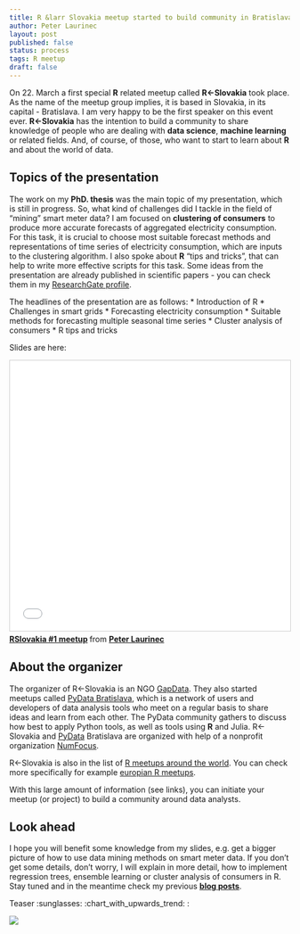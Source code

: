 ```yaml
---
title: R &larr Slovakia meetup started to build community in Bratislava
author: Peter Laurinec
layout: post
published: false
status: process
tags: R meetup
draft: false
---
```


On 22. March a first special **R** related meetup called **R<-Slovakia** took place. As the name of the meetup group implies, it is based in Slovakia, in its capital - Bratislava. I am very happy to be the first speaker on this event ever. **R<-Slovakia** has the intention to build a community to share knowledge of people who are dealing with **data science**, **machine learning** or related fields. And, of course, of those, who want to start to learn about **R** and about the world of data.

## Topics of the presentation

The work on my **PhD. thesis** was the main topic of my presentation, which is still in progress. So, what kind of challenges did I tackle in the field of "mining" smart meter data? I am focused on **clustering of consumers** to produce more accurate forecasts of aggregated electricity consumption. For this task, it is crucial to choose most suitable forecast methods and representations of time series of electricity consumption, which are inputs to the clustering algorithm. I also spoke about **R** "tips and tricks", that can help to write more effective scripts for this task. Some ideas from the presentation are already published in scientific papers - you can check them in my [ResearchGate profile](https://www.researchgate.net/profile/Peter_Laurinec).

The headlines of the presentation are as follows:
 * Introduction of R
 * Challenges in smart grids
 * Forecasting electricity consumption
 * Suitable methods for forecasting multiple seasonal time series
 * Cluster analysis of consumers
 * R tips and tricks

Slides are here:

<iframe src="//www.slideshare.net/slideshow/embed_code/key/cNyRVN7RX9oe2y" width="595" height="485" frameborder="0" marginwidth="0" marginheight="0" scrolling="no" style="border:1px solid #CCC; border-width:1px; margin-bottom:5px; max-width: 100%;" allowfullscreen> </iframe> <div style="margin-bottom:5px"> <strong> <a href="//www.slideshare.net/PeterLaurinec/r-lt-slovakia-1-meetup" title="RSlovakia #1 meetup" target="_blank">RSlovakia #1 meetup</a> </strong> from <strong><a target="_blank" href="//www.slideshare.net/PeterLaurinec">Peter Laurinec</a></strong> </div>

## About the organizer

The organizer of R<-Slovakia is an NGO [GapData](https://gapdata.org). They also started meetups called [PyData Bratislava](https://github.com/GapData/PyDataBratislava), which is a network of users and developers of data analysis tools who meet on a regular basis to share ideas and learn from each other. The PyData community gathers to discuss how best to apply Python tools, as well as tools using **R** and Julia. R<-Slovakia and [PyData](https://www.meetup.com/pro/PyData/) Bratislava are organized with help of a nonprofit organization [NumFocus](http://www.numfocus.org/).

R<-Slovakia is also in the list of [R meetups around the world](https://github.com/jumpingrivers/meetingsR). You can check more specifically for example [europian R meetups](https://github.com/jumpingrivers/meetingsR/blob/master/02_useR_groups_europe.Rmd).

With this large amount of information (see links), you can initiate your meetup (or project) to build a community around data analysts.

## Look ahead

I hope you will benefit some knowledge from my slides, e.g. get a bigger picture of how to use data mining methods on smart meter data. If you don't get some details, don't worry, I will explain in more detail, how to implement regression trees, ensemble learning or cluster analysis of consumers in R. Stay tuned and in the meantime check my previous [**blog posts**](https://petolau.github.io/blog).

Teaser :sunglasses: :chart_with_upwards_trend: :

![](/images/post_4/lotofseries.png)

